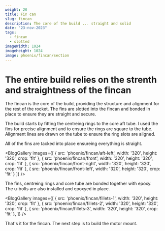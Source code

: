 ```yaml
---
weight: 20 
title: Fin can
slug: fincan
description: The core of the build ... straight and solid
date: "23-nov-2023"
tags:
  - fincan
  - slotted
imageWidth: 1024
imageHeight: 1024
image: phoenix/fincan/section
---
```

# The entire build relies on the strenth and straightness of the fincan

The fincan is the core of the build, providing the structure and alignment for the rest of the 
rocket. The fins are slotted into the fincan and bonded in place to ensure they are straight and secure.

<BlogImage
  src='phoenix/fincan/section'
  alt='fincan section'
  width='1024'
  height='1024'
/>

The build starts by fitting the centreing rings to the core aft tube. I used the fins for precise alignment
and to ensure the rings are square to the tube. Alignment lines are drawn on the tube to ensure the ring
slots are aligned.

<BlogImage
  src='phoenix/fincan/core'
  alt='fincan front'
  width='2240'
  height='3983'
/>

All of the fins are tacked into place ensureing everything is straight.

<BlogGallery
  images={[
    {
      src: 'phoenix/fincan/aft-left',
      width: '320',
      height: '320',
      crop: 'fit'
    },
    {
      src: 'phoenix/fincan/front',
      width: '320',
      height: '320',
      crop: 'fit'
    },
    {
      src: 'phoenix/fincan/front-right',
      width: '320',
      height: '320',
      crop: 'fit'
    },
    {
      src: 'phoenix/fincan/front-left',
      width: '320',
      height: '320',
      crop: 'fit'
    }
  ]}
/>

The fins, centreing rings and core tube are bonded together with epoxy. The u-bolts
are also installed and epoxyed in place.

<BlogGallery
  images={[
    {
      src: 'phoenix/fincan/fillets-1',
      width: '320',
      height: '320',
      crop: 'fit'
    },
    {
      src: 'phoenix/fincan/fillets-2',
      width: '320',
      height: '320',
      crop: 'fit'
    },
    {
      src: 'phoenix/fincan/fillets-3',
      width: '320',
      height: '320',
      crop: 'fit'
    },
  ]}
/>

That's it for the fincan. The next step is to build the motor mount.

<BlogImage
  src='phoenix/fincan/complete'
  width='1024'
  height='1024'
/>
